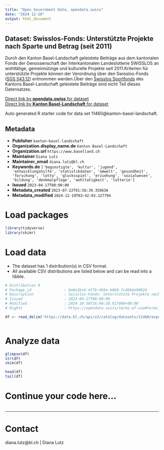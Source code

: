 ```yaml
---
title: "Open Government Data, opendata.swiss"
date: "2024-12-20"
output: html_document
---
```


## Dataset: Swisslos-Fonds: Unterstützte Projekte nach Sparte und Betrag (seit 2011)

Durch den Kanton Basel-Landschaft geleistete Beiträge aus dem kantonalen Fonds der Genossenschaft der Interkantonalen Landeslotterie SWISSLOS an wohltätige, gemeinnützige und kulturelle Projekte seit 2011.Kriterien für unterstützte Projekte können der Verordnung über den Swisslos-Fonds ([SGS 543.12](https://bl.clex.ch/app/de/texts_of_law/543.12)) entnommen werden.Über den [Swisslos Sportfonds](https://data.bl.ch/explore/dataset/11450) des Kantons Basel-Landschaft geleistete Beiträge sind nicht Teil dieses Datensatzes.

[Direct link by **opendata.swiss** for dataset](https://opendata.swiss/de/dataset/swisslos-fonds-unterstutzte-projekte-nach-sparte-und-betrag-seit-2011)<br>
[Direct link by **Kanton Basel-Landschaft** for dataset](https://data.bl.ch/explore/dataset/11460/)

Auto generated R starter code for data set 11460@kanton-basel-landschaft.

## Metadata

- **Publisher** `kanton-basel-landschaft`
- **Organization.display_name.de** `Kanton Basel-Landschaft`
- **Organization.url** `https://www.baselland.ch`
- **Maintainer** `Diana Lutz`
- **Maintainer_email** `diana.lutz@bl.ch`
- **Keywords.de** `['begunstigte', 'kultur', 'jugend', 'entwicklungshilfe', 'statistikdaten', 'umwelt', 'gesundheit', 'forschung', 'lotto', 'glucksspiel', 'erziehung', 'sozialwesen', 'bildung', 'denkmalpflege', 'wohltatigkeit', 'lotterie']`
- **Issued** `2023-04-17T00:00:00`
- **Metadata_created** `2023-07-22T01:56:39.350636`
- **Metadata_modified** `2024-12-19T03:42:03.127794`


# Load packages

```r

library(tidyverse)
library(skimr)

```

# Load data

-   The dataset has 1 distribution(s) in CSV format.
-   All available CSV distributions are listed below and can be read into a tibble.

```r

# Distribution 0
# Package_id               : 0a0a2bc6-4f7b-465e-b0b8-7c4bbbe00024
# Description              : Swisslos-Fonds: Unterstützte Projekte nach Sparte und Betrag (seit 2011) (csv)
# Issued                   : 2023-04-17T00:00:00
# Modified                 : 2024-10-30T16:40:30.017000+00:00
# Rights                   : https://opendata.swiss/terms-of-use#terms_by

df <- read_delim('https://data.bl.ch/api/v2/catalog/datasets/11460/exports/csv?use_labels=true')



```

# Analyze data

```r

glimpse(df)
str(df)
skim(df)

head(df)
tail(df)

```

# Continue your code here...

```r

```

------------------------------------------------------------------------

# Contact

diana.lutz@bl.ch | Diana Lutz
